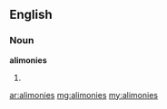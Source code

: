 ==English==

===Noun===
'''alimonies'''

# {{plural of|[[alimony]]}}

[[ar:alimonies]]
[[mg:alimonies]]
[[my:alimonies]]